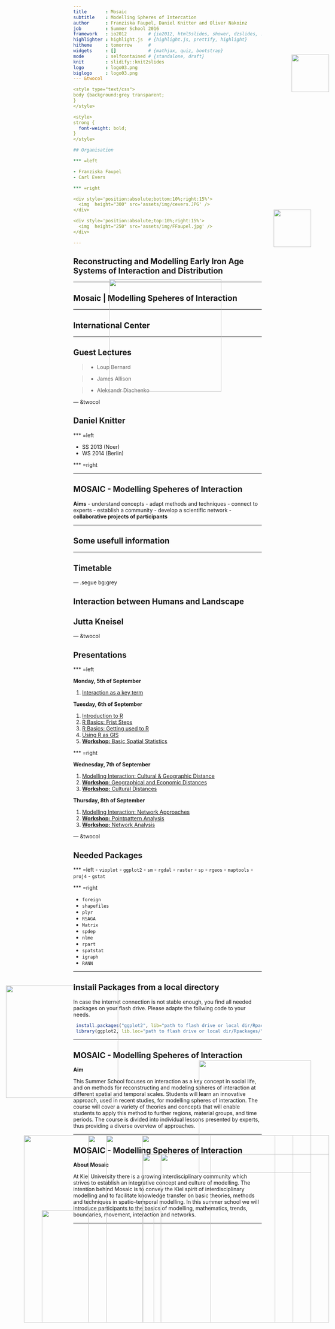 ```yaml
---
title       : Mosaic 
subtitle    : Modelling Spheres of Intercation
author      : Franziska Faupel, Daniel Knitter and Oliver Nakoinz
job         : Summer School 2016
framework   : io2012        # {io2012, html5slides, shower, dzslides, ...}
highlighter : highlight.js  # {highlight.js, prettify, highlight}
hitheme     : tomorrow      # 
widgets     : []            # {mathjax, quiz, bootstrap}
mode        : selfcontained # {standalone, draft}
knit        : slidify::knit2slides
logo        : logo03.png
biglogo     : logo03.png
--- &twocol

<style type="text/css">
body {background:grey transparent;
}
</style>

<style>
strong {
  font-weight: bold;
}
</style>

## Organisation

*** =left

- Franziska Faupel
- Carl Evers

*** =right

<div style='position:absolute;bottom:10%;right:15%'>
  <img  height="300" src='assets/img/cevers.JPG' />
</div>

<div style='position:absolute;top:10%;right:15%'>
  <img  height="250" src='assets/img/FFaupel.jpg' />
</div>

---
```


## Reconstructing and Modelling Early Iron Age Systems of Interaction and Distribution

<div style='position:absolute;bottom:10%;right:5%'>
  <img  height="450" src='assets/img/shkr.png' />
</div>

<div style='position:absolute;bottom:25%;left:5%'>
  <img  height="300" src='assets/img/pic51.png' />
</div>


---

## Mosaic | Modelling Speheres of Interaction

<div style='position:absolute;bottom:10%;right:20%'>
  <img  height="500" src='assets/img/mosaic.png' />
</div>

---

## International Center

<div style='position:absolute;bottom:10%;left:10%'>
  <img  height="500" src='assets/img/IntCenter.png' />
</div>

<div style='position:absolute;top:15%;right:10%'>
  <img  height="100" src='assets/img/CAu.png' />
</div>

--- 

## Guest Lectures

>- Loup Bernard

>- James Allison

>- Aleksandr Diachenko

--- &twocol

## Daniel Knitter

*** =left

- SS 2013 (Noer)
- WS 2014 (Berlin)

*** =right

<div style='position:absolute;bottom:10%;right:10%'>
  <img  height="450" src='assets/img/diss.jpg' />
</div>

<div style='position:absolute;bottom:10%;left:15%'>
  <img  height="300" src='assets/img/buch.jpeg' />
</div>

---

## MOSAIC - Modelling Speheres of Interaction

**Aims**
- understand concepts
- adapt methods and techniques
- connect to experts
- establish a community
- develop a scientific network
- **collaborative projects of participants**

<div style='position:absolute;bottom:20%;right:10%'>
  <img  height="300" src='assets/img/panic.jpg' />
</div>

---

## Some usefull information

<div style='position:absolute;bottom:10%;right:5%'>
  <img  height="500" src='assets/img/Ufg_Lage.png' />
</div>

---

## Timetable

<div style='position:absolute;bottom:10%;right:15%'>
  <img  height="500" src='assets/img/time.png' />
</div>

--- .segue bg:grey

## Interaction between Humans and Landscape

## Jutta Kneisel

<a class="btn btn-primary btn-large" href='https://isaakiel.github.io/index.html'>
 <img  height="100" width="100" style='position:absolute;top:5%;right:5%' src='assets/img/ISAAK.png' />
</a>

--- &twocol

## Presentations

*** =left

**Monday, 5th of September**

1. [Interaction as a key term](01-interaction/index.html)

**Tuesday, 6th of September**

1. [Introduction to R](02-introduction/index.html)
2. [R Basics: Frist Steps](03-R_basics01/index.html)
3. [R Basics: Getting used to R](04-R_basics02/index.html)
4. [Using R as GIS](05-R_GIS/index.html)
5. [**Workshop:** Basic Spatial Statistics](06-WS_Basic_Spatial_Statistics/index.html)

*** =right

**Wednesday, 7th of September**

1. [Modelling Interaction: Cultural & Geographic Distance](07-cul_distances/index.html)
2. [**Workshop**: Geographical and Economic Distances](08-WS_Geo_Eco_Distances/index.html)
3. [**Workshop:** Cultural Distances](09-WS_Cul_Distances/index.html)

**Thursday, 8th of September**

1. [Modelling Interaction: Network Approaches](10-Network_Analysis/index.html)
2. [**Workshop:** Pointpattern Analysis](11-WS_Pointpattern/index.html)
3. [**Workshop:** Network Analysis](12-WS_Network/index.html)

<a class="btn btn-primary btn-large" href='https://isaakiel.github.io/index.html'>
 <img  height="100" width="100" style='position:absolute;top:5%;right:5%' src='assets/img/ISAAK.png' />
</a>

--- &twocol

## Needed Packages

*** =left
- `vioplot`
- `ggplot2`
- `sm`
- `rgdal`
- `raster`
-  `sp`
- `rgeos`
- `maptools`
- `proj4`
- `gstat`

*** =right

- `foreign`
- `shapefiles`
- `plyr`
- `RSAGA`
- `Matrix`
- `spdep`
- `nlme`
- `rpart`
- `spatstat`
- `igraph`
- `RANN`

---

## Install Packages from a local directory

In case the internet connection is not stable enough, you find all needed packages on your flash drive.
Please adapte the follwing code to your needs. 

```r
 install.packages("ggplot2", lib="path to flash drive or local dir/Rpackages/")
 library(ggplot2, lib.loc="path to flash drive or local dir/Rpackages/")
```

---

## MOSAIC - Modelling Speheres of Interaction

**Aim**

This Summer School focuses on interaction as a key concept in social life, and 
on methods for reconstructing and modeling spheres of interaction at different 
spatial and temporal scales. Students will learn an innovative approach, used in
recent studies, for modelling spheres of interaction. The course will cover a 
variety of theories and concepts that will enable students to apply this method 
to further regions, material groups, and time periods. The course is divided 
into individual lessons presented by experts, thus providing a diverse overview 
of approaches.

---

## MOSAIC - Modelling Speheres of Interaction

**About Mosaic**

At Kiel University there is a growing interdisciplinary community which strives 
to establish an integrative concept and culture of modelling. The intention 
behind Mosaic is to convey the Kiel spirit of interdisciplinary modelling and to
facilitate knowledge transfer on basic theories, methods and techniques in 
spatio-temporal modelling. In this summer school we will introduce participants 
to the basics of modelling, mathematics, trends, boundaries, movement, 
interaction and networks.

---

<a class="btn btn-primary btn-large" href='https://isaakiel.github.io/index.html'>
 <img  height="300" width="300" style='position:absolute;top:20%;right:35%' src='assets/img/ISAAK.png' />
</a>
